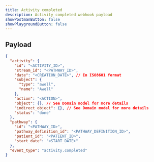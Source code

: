 ```yaml
---
title: Activity completed
description: Activity completed webhook payload
showPostmanButton: false
showPlaygroundButton: false
---
```


## Payload

```json
{
  "activity": {
    "id": "<ACTIVITY_ID>",
    "stream_id": "<PATHWAY_ID>",
    "date": "<CREATION_DATE>", // In ISO8601 format
    "subject": {
      "type": "awell",
      "name": "Awell"
    },
    "action": "<ACTION>",
    "object": {}, // See Domain model for more details
    "indirect_object": {}, // See Domain model for more details
    "status": "done"
  },
  "pathway": {
    "id": "<PATHWAY_ID>",
    "pathway_definition_id": "<PATHWAY_DEFINITION_ID>",
    "patient_id": "<PATIENT_ID>",
    "start_date": "<START_DATE>"
  },
  "event_type": "activity.completed"
}
```
